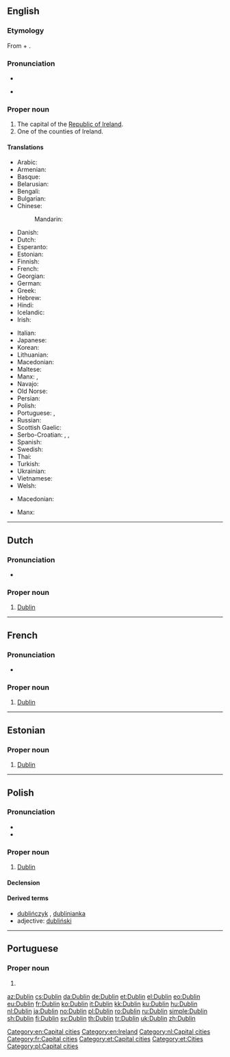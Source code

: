 ==English==
{{wikipedia}}

===Etymology===
From {{etyl|sga|en}} {{term|dubh||black|lang=sga}} + {{term|linn||pond|lang=sga}}.

===Pronunciation===
* {{IPA|/ˈdʌblən/|/ˈdʌblɨn/|lang=en}}
* {{qualifier|Irish, especially in Dublin}} {{IPA|/ˈdʊbᵊlən/|lang=en}}

===Proper noun===
{{en-proper noun}}

# The capital of the [[Republic of Ireland]].
# One of the counties of Ireland.

====Translations====
{{trans-top|the capital of the Republic of Ireland}}
* Arabic: {{t|ar|دَبْلِن|m}}
* Armenian: {{t|hy|Դուբլին}}
* Basque: {{t+|eu|Dublin}}
* Belarusian: {{t|be|Дублін|m|tr=Dúblin}}
* Bengali: {{t|bn|ডাবলিন|sc=Beng}}
* Bulgarian: {{t|bg|Дъблин|tr=Dəblín|sc=Cyrl}}
* Chinese:
*: Mandarin: {{t+|cmn|都柏林|tr=Dūbólín|sc=Hani}}
* Danish: {{t|da|Dublin}}
* Dutch: {{t|nl|Dublin}}
* Esperanto: {{t|eo|Dublino}}
* Estonian: {{t+|et|Dublin}}
* Finnish: {{t+|fi|Dublin}}
* French: {{t+|fr|Dublin|m}}
* Georgian: {{t|ka|დუბლინი}}
* German: {{t+|de|Dublin|n}}
* Greek: {{t+|el|Δουβλίνο}}
* Hebrew: {{t|he|דבלין}}
* Hindi: {{t|hi|डबलिन|tr=ḍablin}}
* Icelandic: {{t|is|Dyflinn|f}}
* Irish: {{t|ga|Baile Átha Cliath|m}}
{{trans-mid}}
* Italian: {{t|it|Dublino|f}}
* Japanese: {{t|ja|ダブリン|tr=Daburin}}
* Korean: {{t+|ko|더블린|tr=Deobeullin|sc=Hang}}
* Lithuanian: {{t|lt|Dublinas|m}}
* Macedonian: {{t|mk|Даблин|m|tr=Dáblin}}
* Maltese: {{t|mt|Dublin}}
* Manx: {{t|gv|Balley Aah Cleeah}}, {{t|gv|Divlyn}}
* Navajo: {{t|nv|Dáblin}}
* Old Norse: {{t|non|Dyflinn|f}}
* Persian: {{t+|fa|دوبلین}}
* Polish: {{t+|pl|Dublin|m}}
* Portuguese: {{t|pt|Dublin}}, {{t|pt|Dublim}}
* Russian: {{t+|ru|Дублин|m|tr=Dúblin}}
* Scottish Gaelic: {{t|gd|Baile Átha Cliath}}
* Serbo-Croatian: {{t|sh|Даблин|m|sc=Cyrl}}, {{t+|sh|Dublin|m}}, {{t+|sh|Dablin|m}}
* Spanish: {{t+|es|Dublín|m}}
* Swedish: {{t+|sv|Dublin}}
* Thai: {{t|th|ดับลิน|tr=dàp-lin}}
* Turkish: {{t+|tr|Dublin}}
* Ukrainian: {{t|uk|Дублін|m|tr=Dúblin}}
* Vietnamese: {{t|vi|Dublin}}
* Welsh: {{t|cy|Dulyn|f}}
{{trans-bottom}}
{{trans-top|one of the counties of Ireland}}
* Macedonian: {{t|mk|Даблин|m|tr=Dáblin|sc=Cyrl}}
{{trans-mid}}
* Manx: {{t|gv|Coontae Ghivlyn|f}}
{{trans-bottom}}

[[Category:en:Capital cities]]
[[Category:en:Ireland]]

----

==Dutch==
{{wikipedia|lang=nl}}

===Pronunciation===
* {{audio|Nl-Dublin.ogg|Audio}}

===Proper noun===
{{nl-proper noun|n}}

# [[#English|Dublin]]

[[Category:nl:Capital cities]]

----

==French==
{{wikipedia|lang=fr}}

===Pronunciation===
* {{audio|Fr-Paris--Dublin.ogg|Audio (Paris)}}

===Proper noun===
{{fr-proper noun}}

# [[#English|Dublin]]

[[Category:fr:Capital cities]]

----

==Estonian==

===Proper noun===
{{head|et|proper noun}}

# [[#English|Dublin]]

[[Category:et:Capital cities]]
[[Category:et:Cities]]

----

==Polish==

===Pronunciation===
* {{IPA|/ˈd̪ublin̪/|lang=pl}}
* {{audio|Pl-Dublin.ogg|Audio|lang=pl}}

===Proper noun===
{{head|pl|proper noun|g=m}}

# [[#English|Dublin]]

====Declension====
{{pl-decl-noun-sing
|Dublin
|Dublinu
|Dublinowi
|Dublin
|Dublinem
|Dublinie
|Dublinie
}}

====Derived terms====
* [[dublińczyk]] {{g|m}}, [[dublinianka]] {{g|f}}
* adjective: [[dubliński]]

[[Category:pl:Capital cities]]

----

==Portuguese==

===Proper noun===
{{pt-proper noun|f}}

# {{alternative spelling of|Dublim|lang=pt}}

[[az:Dublin]]
[[cs:Dublin]]
[[da:Dublin]]
[[de:Dublin]]
[[et:Dublin]]
[[el:Dublin]]
[[eo:Dublin]]
[[eu:Dublin]]
[[fr:Dublin]]
[[ko:Dublin]]
[[it:Dublin]]
[[kk:Dublin]]
[[ku:Dublin]]
[[hu:Dublin]]
[[nl:Dublin]]
[[ja:Dublin]]
[[no:Dublin]]
[[pl:Dublin]]
[[ro:Dublin]]
[[ru:Dublin]]
[[simple:Dublin]]
[[sh:Dublin]]
[[fi:Dublin]]
[[sv:Dublin]]
[[th:Dublin]]
[[tr:Dublin]]
[[uk:Dublin]]
[[zh:Dublin]]
